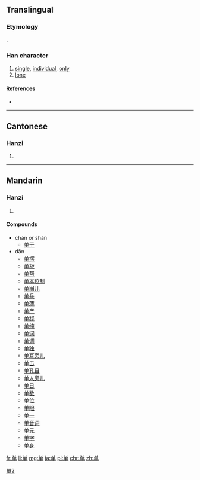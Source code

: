 {{also|單|単}}
==Translingual==
{{stroke order}}
{{ja-forms|[[単]]|单|[[單]]}}

===Etymology===
{{Han simp|f=吅|t=丷}}.

===Han character===
{{Han char|rn=24|rad=十|as=06|sn=8|four=8050<sub>6</sub>|canj=金田十 (CWJ)|ids=⿱[[丷]]⿻[[日]][[十]]}}

# [[single]], [[individual]], [[only]]
# [[lone]]

====References====
* {{Han ref|kx=0157.041|dkj=02749|hdz=10246.030|uh=5355|ud=21333}}

----

==Cantonese==

===Hanzi===
{{yue-hanzi|jyut=|y=[[daan1]]|tra=單}}

# {{defn|lang=yue|sort=十06}}

----

==Mandarin==

===Hanzi===
{{cmn-hanzi|tra=單|pin=[[dān]] ([[dan1]]), [[chán]] ([[chan2]]), [[shàn]] ([[shan4]])|wg=tan<sup>1</sup>}}

# {{defn|lang=cmn|sort=十06}}

====Compounds====
* chán or shàn
** [[单于]]
* dān
** [[单摆]]
** [[单板]]
** [[单帮]]
** [[单本位制]]
** [[单崩儿]]
** [[单兵]]
** [[单薄]]
** [[单产]]
** [[单程]]
** [[单纯]]
** [[单词]]
** [[单调]]
** [[单独]]
** [[单耳旁儿]]
** [[单击]]
** [[单孔目]]
** [[单人旁儿]]
** [[单日]]
** [[单数]]
** [[单位]]
** [[单眼]]
** [[单一]]
** [[单音词]]
** [[单元]]
** [[单字]]
** [[单身]]

[[Category:CJKV characters simplified differently in Japan and China|單2]]

[[fr:单]]
[[li:单]]
[[mg:单]]
[[ja:单]]
[[pl:单]]
[[chr:单]]
[[zh:单]]